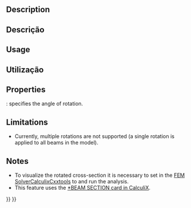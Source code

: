 <languages/>

<div class="mw-translate-fuzzy">
{{Docnav
|[[FEM_ElementGeometry1D/pt-br|Seção transversal da viga]]
|[[FEM_ElementGeometry2D/pt-br|Espessura da casca de placa]]
|[[FEM_Workbench/pt-br|FEM]]
|IconL=FEM_ElementGeometry1D.svg
|IconR=FEM_ElementGeometry2D.svg
|IconC=Workbench_FEM.svg
}}
</div>

{{GuiCommandContainer|
{{GuiCommand
|Name=FEM ElementRotation1D
|MenuLocation=Model → Element Geometry → Beam rotation
|Workbenches=[[FEM_Workbench|FEM]]
|SeeAlso=[[FEM_tutorial|FEM tutorial]]
}}
{{GuiCommandFemInfo
|Solvers=CalculiX
}}
}}

==Description==

<div class="mw-translate-fuzzy">
==Descrição==
</div>

==Usage==

<div class="mw-translate-fuzzy">
==Utilização==
</div>

==Properties==

{{PropertyData|Rotation}}: specifies the angle of rotation.

==Limitations==

* Currently, multiple rotations are not supported (a single rotation is applied to all beams in the model).

==Notes==

* To visualize the rotated cross-section it is necessary to set {{incode|Beam Shell Result Output 3D}} in the [[FEM_SolverCalculixCxxtools|FEM SolverCalculixCxxtools]] to {{incode|True}} and run the analysis.
* This feature uses the [https://web.mit.edu/calculix_v2.7/CalculiX/ccx_2.7/doc/ccx/node162.html *BEAM SECTION card in CalculiX].


<div class="mw-translate-fuzzy">
{{Docnav
|[[FEM_ElementGeometry1D/pt-br|Seção transversal da viga]]
|[[FEM_ElementGeometry2D/pt-br|Espessura da casca de placa]]
|[[FEM_Workbench/pt-br|FEM]]
|IconL=FEM_ElementGeometry1D.svg
|IconR=FEM_ElementGeometry2D.svg
|IconC=Workbench_FEM.svg
}}
</div>

{{FEM Tools navi{{#translation:}}}}
{{Userdocnavi{{#translation:}}}}
